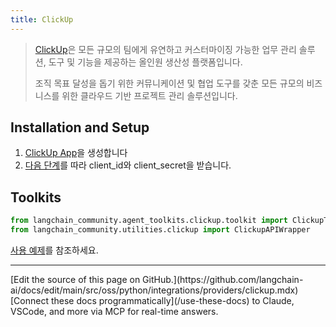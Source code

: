 ```yaml
---
title: ClickUp
---
```


>[ClickUp](https://clickup.com/)은 모든 규모의 팀에게 유연하고 커스터마이징 가능한 업무 관리 솔루션, 도구 및 기능을 제공하는 올인원 생산성 플랫폼입니다.
>
>조직 목표 달성을 돕기 위한 커뮤니케이션 및 협업 도구를 갖춘 모든 규모의 비즈니스를 위한 클라우드 기반 프로젝트 관리 솔루션입니다.

## Installation and Setup

1. [ClickUp App](https://help.clickup.com/hc/en-us/articles/6303422883095-Create-your-own-app-with-the-ClickUp-API)을 생성합니다
2. [다음 단계](https://clickup.com/api/developer-portal/authentication/)를 따라 client_id와 client_secret을 받습니다.

## Toolkits

```python
from langchain_community.agent_toolkits.clickup.toolkit import ClickupToolkit
from langchain_community.utilities.clickup import ClickupAPIWrapper
```

[사용 예제](/oss/python/integrations/tools/clickup)를 참조하세요.

---

<Callout icon="pen-to-square" iconType="regular">
    [Edit the source of this page on GitHub.](https://github.com/langchain-ai/docs/edit/main/src/oss/python/integrations/providers/clickup.mdx)
</Callout>
<Tip icon="terminal" iconType="regular">
    [Connect these docs programmatically](/use-these-docs) to Claude, VSCode, and more via MCP for    real-time answers.
</Tip>
